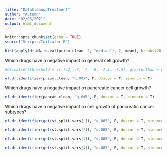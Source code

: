 ```yaml
---
title: "DataCleanupTreatment"
author: "Autumn"
date: "02/06/2021"
output: html_document
---
```


```r
knitr::opts_chunk$set(echo = TRUE)
source("Scripts/Initiator.R")
```


```r
hist(apply(df.NA.to.val(prism.clean, 2, "median"), 2, mean), breaks=20, main="Drug Efficacy across Pancreatic Cancer Cell Lines", xlab="Mean Logfold Drug Effect on Cell Growth", ylab="Number of Drugs")
```


Which drugs have a negative impact on general cell growth?

```r
#ef.caller(threshold = c(-7.3, -7, -7, -8, -7.5, -7.5), greaterthan = F, addat = c("prism.clean", "pancan.clean"))
```


```r
ef.dr.identifier(prism.clean, "q.005", F, doscor = T, sinonco = T)
```


Which drugs have a negative impact on pancreatic cancer cell growth?

```r
ef.dr.identifier(pancan.clean, "q.005", F, doscor = T, sinonco = T)
```


Which drugs have a negative impact on cell growth of pancreatic cancer subtypes?
```r
ef.dr.identifier(get(st.split.vars[1]), "q.005", F, doscor = T, sinonco = T)
```
```r
ef.dr.identifier(get(st.split.vars[2]), "q.005", F, doscor = T, sinonco = T)
```
```r
ef.dr.identifier(get(st.split.vars[3]), "q.005", F, doscor = T, sinonco = T)
```
```r
ef.dr.identifier(get(st.split.vars[4]), "q.005", F, doscor = T, sinonco = T)
```
```r

```










